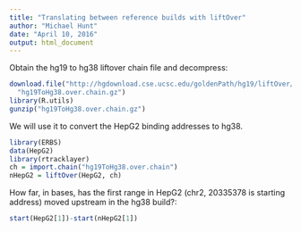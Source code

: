 ```yaml
---
title: "Translating between reference builds with liftOver"
author: "Michael Hunt"
date: "April 10, 2016"
output: html_document
---
```


Obtain the hg19 to hg38 liftover chain file and decompress:

```r
download.file("http://hgdownload.cse.ucsc.edu/goldenPath/hg19/liftOver/hg19ToHg38.over.chain.gz",
  "hg19ToHg38.over.chain.gz")
library(R.utils)
gunzip("hg19ToHg38.over.chain.gz")
```

We will use it to convert the HepG2 binding addresses to hg38.

```r
library(ERBS)
data(HepG2)
library(rtracklayer)
ch = import.chain("hg19ToHg38.over.chain") 
nHepG2 = liftOver(HepG2, ch)
```

How far, in bases, has the first range in HepG2 (chr2, 20335378 is starting address) moved upstream in the hg38 build?:

```r
start(HepG2[1])-start(nHepG2[1])
```
